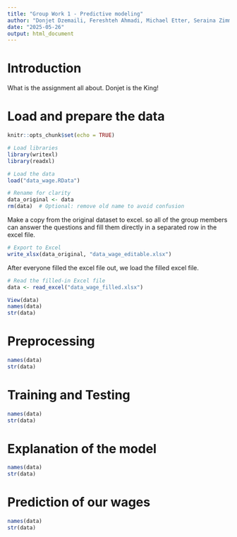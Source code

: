 ```yaml
---
title: "Group Work 1 - Predictive modeling"
author: "Donjet Dzemaili, Fereshteh Ahmadi, Michael Etter, Seraina Zimmermann"
date: "2025-05-26"
output: html_document
---
```


# Introduction
What is the assignment all about. Donjet is the King! 

# Load and prepare the data

```r
knitr::opts_chunk$set(echo = TRUE)

# Load libraries
library(writexl)
library(readxl)

# Load the data
load("data_wage.RData")

# Rename for clarity
data_original <- data
rm(data)  # Optional: remove old name to avoid confusion

```

Make a copy from the original dataset to excel. so all of the group members can answer the questions and fill them directly in a separated row in the excel file. 
```r

# Export to Excel
write_xlsx(data_original, "data_wage_editable.xlsx")

```

After everyone filled the excel file out, we load the filled excel file. 

```r

# Read the filled-in Excel file
data <- read_excel("data_wage_filled.xlsx")

```

```r
View(data)
names(data)
str(data)

```

# Preprocessing

```r

names(data)
str(data)

```


# Training and Testing

```r

names(data)
str(data)

```

# Explanation of the model

```r

names(data)
str(data)

```

# Prediction of our wages

```r

names(data)
str(data)

```

